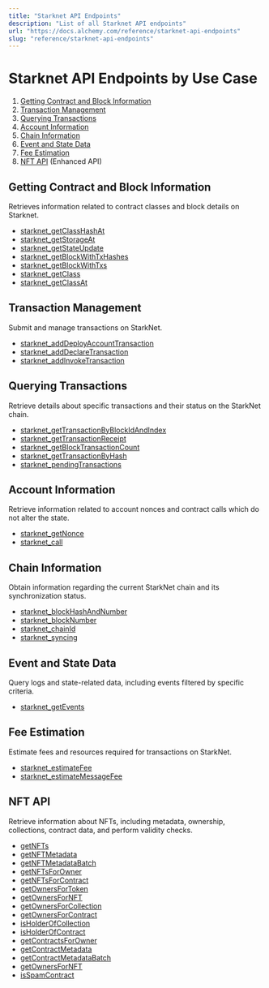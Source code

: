 ```yaml
---
title: "Starknet API Endpoints"
description: "List of all Starknet API endpoints"
url: "https://docs.alchemy.com/reference/starknet-api-endpoints"
slug: "reference/starknet-api-endpoints"
---
```


# Starknet API Endpoints by Use Case

1. [Getting Contract and Block Information](#getting-contract-and-block-information)
2. [Transaction Management](#transaction-management)
3. [Querying Transactions](#querying-transactions)
4. [Account Information](#account-information)
5. [Chain Information](#chain-information)
6. [Event and State Data](#event-and-state-data)
7. [Fee Estimation](#fee-estimation)
8. [NFT API](#nft-api) (Enhanced API)

## Getting Contract and Block Information

Retrieves information related to contract classes and block details on Starknet.

* [starknet\_getClassHashAt](/reference/starknet-getclasshashat)
* [starknet\_getStorageAt](/reference/starknet-getstorageat)
* [starknet\_getStateUpdate](/reference/starknet-getstateupdate)
* [starknet\_getBlockWithTxHashes](/reference/starknet-getblockwithtxhashes)
* [starknet\_getBlockWithTxs](/reference/starknet-getblockwithtxs)
* [starknet\_getClass](/reference/starknet-getclass)
* [starknet\_getClassAt](/reference/starknet-getclassat)

## Transaction Management

Submit and manage transactions on StarkNet.

* [starknet\_addDeployAccountTransaction](/reference/starknet-adddeployaccounttransaction)
* [starknet\_addDeclareTransaction](/reference/starknet-adddeclaretransaction)
* [starknet\_addInvokeTransaction](/reference/starknet-addinvoketransaction)

## Querying Transactions

Retrieve details about specific transactions and their status on the StarkNet chain.

* [starknet\_getTransactionByBlockIdAndIndex](/reference/starknet-gettransactionbyblockidandindex)
* [starknet\_getTransactionReceipt](/reference/starknet-gettransactionreceipt)
* [starknet\_getBlockTransactionCount](/reference/starknet-getblocktransactioncount)
* [starknet\_getTransactionByHash](/reference/starknet-gettransactionbyhash)
* [starknet\_pendingTransactions](/reference/starknet-pendingtransactions)

## Account Information

Retrieve information related to account nonces and contract calls which do not alter the state.

* [starknet\_getNonce](/reference/starknet-getnonce)
* [starknet\_call](/reference/starknet-call)

## Chain Information

Obtain information regarding the current StarkNet chain and its synchronization status.

* [starknet\_blockHashAndNumber](/reference/starknet-blockhashandnumber)
* [starknet\_blockNumber](/reference/starknet-blocknumber)
* [starknet\_chainId](/reference/starknet-chainid)
* [starknet\_syncing](/reference/starknet-syncing)

## Event and State Data

Query logs and state-related data, including events filtered by specific criteria.

* [starknet\_getEvents](/reference/starknet-getevents)

## Fee Estimation

Estimate fees and resources required for transactions on StarkNet.

* [starknet\_estimateFee](/reference/starknet-estimatefee)
* [starknet\_estimateMessageFee](/reference/starknet-estimatemessagefee)

## NFT API

Retrieve information about NFTs, including metadata, ownership, collections, contract data, and perform validity checks.

* [getNFTs](/reference/getnfts)
* [getNFTMetadata](/reference/getnftmetadata)
* [getNFTMetadataBatch](/reference/getnftmetadatabatch)
* [getNFTsForOwner](/reference/getnftsforowner)
* [getNFTsForContract](/reference/getnftsforcontract)
* [getOwnersForToken](/reference/getownersfortoken)
* [getOwnersForNFT](/reference/getownersfornft)
* [getOwnersForCollection](/reference/getownersforcollection)
* [getOwnersForContract](/reference/getownersforcontract)
* [isHolderOfCollection](/reference/isholderofcollection)
* [isHolderOfContract](/reference/isholderofcontract)
* [getContractsForOwner](/reference/getcontractsforowner)
* [getContractMetadata](/reference/getcontractmetadata)
* [getContractMetadataBatch](/reference/getcontractmetadatabatch)
* [getOwnersForNFT](/reference/getownersfornft-v3)
* [isSpamContract](/reference/isspamcontract)

